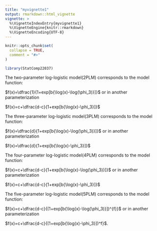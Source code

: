 ```yaml
---
title: "myvignette1"
output: rmarkdown::html_vignette
vignette: >
  %\VignetteIndexEntry{myvignette1}
  %\VignetteEngine{knitr::rmarkdown}
  %\VignetteEncoding{UTF-8}
---
```


```r
knitr::opts_chunk$set(
  collapse = TRUE,
  comment = "#>"
)
```

```r
library(StatComp22037)
```



The two-parameter log-logistic model(2PLM) corresponds to the model function:

$f(x)=\dfrac{1}{1+exp[b{\log(x)-\log(\phi_3)}]}$
or in another parameterization

$f(x)=c+\dfrac{d-c}{1+exp[b{\log(x)-\phi_3}]}$

The three-parameter log-logistic model(3PLM) corresponds to the model function:

$f(x)=\dfrac{d}{1+exp[b{\log(x)-\log(\phi_3)}]}$
or in another parameterization

$f(x)=\dfrac{d}{1+exp[b{\log(x)-\phi_3}]}$

The four-parameter log-logistic model(4PLM) corresponds to the model function:

$f(x)=c+\dfrac{d-c}{1+exp[b{\log(x)-\log(\phi_3)}]}$
or in another parameterization

$f(x)=c+\dfrac{d-c}{1+exp[b{\log(x)-\phi_3}]}$

The five-parameter log-logistic model(5PLM) corresponds to the model function:

$f(x)=c+\dfrac{d-c}{(1+exp[b{\log(x)-\log(\phi_3)}])^{f}}$
or in another parameterization

$f(x)=c+\dfrac{d-c}{(1+exp[b{\log(x)-\phi_3}])^f}$.

